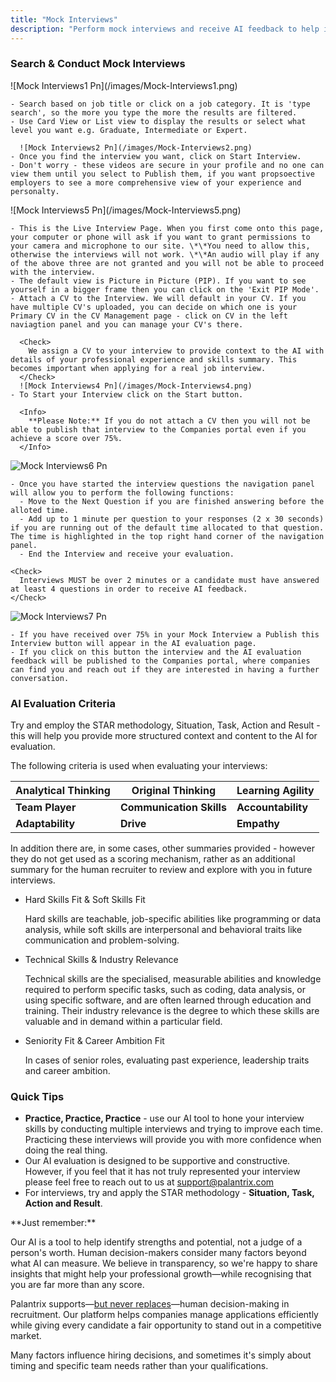 ```yaml
---
title: "Mock Interviews"
description: "Perform mock interviews and receive AI feedback to help improve your performance. Practice makes perfect. Do them as many times as you like. No one can view your interviews only you - unless you publish them and let companies find you. It's a great way to promote yourself, if you are looking for new opportunities."
---
```


### Search & Conduct Mock Interviews

<Steps>
  <Step title="Search based on Job Title or Category">
    ![Mock Interviews1 Pn](/images/Mock-Interviews1.png)

    - Search based on job title or click on a job category. It is 'type search', so the more you type the more the results are filtered.
    - Use Card View or List view to display the results or select what level you want e.g. Graduate, Intermediate or Expert.

      ![Mock Interviews2 Pn](/images/Mock-Interviews2.png)
    - Once you find the interview you want, click on Start Interview.
    - Don't worry - these videos are secure in your profile and no one can view them until you select to Publish them, if you want propsoective employers to see a more comprehensive view of your experience and personalty.
  </Step>
  <Step title="Practice Mock Interviews">
    ![Mock Interviews5 Pn](/images/Mock-Interviews5.png)

    - This is the Live Interview Page. When you first come onto this page, your computer or phone will ask if you want to grant permissions to your camera and microphone to our site. \*\*You need to allow this, otherwise the interviews will not work. \*\*An audio will play if any of the above three are not granted and you will not be able to proceed with the interview.
    - The default view is Picture in Picture (PIP). If you want to see yourself in a bigger frame then you can click on the 'Exit PIP Mode'.
    - Attach a CV to the Interview. We will default in your CV. If you have multiple CV's uploaded, you can decide on which one is your Primary CV in the CV Management page - click on CV in the left naviagtion panel and you can manage your CV's there.

      <Check>
        We assign a CV to your interview to provide context to the AI with details of your professional experience and skills summary. This becomes important when applying for a real job interview.
      </Check>
      ![Mock Interviews4 Pn](/images/Mock-Interviews4.png)
    - To Start your Interview click on the Start button.

      <Info>
        **Please Note:** If you do not attach a CV then you will not be able to publish that interview to the Companies portal even if you achieve a score over 75%.
      </Info>
  </Step>
  <Step title="Interview Questions">
    <img
      src="/images/Mock-Interviews6.png"
      alt="Mock Interviews6 Pn"
      title="Mock Interviews6 Pn"
      style={{ width:"44%" }}
    />

    - Once you have started the interview questions the navigation panel will allow you to perform the following functions:
      - Move to the Next Question if you are finished answering before the alloted time.
      - Add up to 1 minute per question to your responses (2 x 30 seconds) if you are running out of the default time allocated to that question. The time is highlighted in the top right hand corner of the navigation panel.
      - End the Interview and receive your evaluation.

    <Check>
      Interviews MUST be over 2 minutes or a candidate must have answered at least 4 questions in order to receive AI feedback.
    </Check>
  </Step>
  <Step title="Publish Your interview (Optional)">
    <img
      src="/images/Mock-Interviews7.png"
      alt="Mock Interviews7 Pn"
      title="Mock Interviews7 Pn"
      style={{ width:"89%" }}
    />

    - If you have received over 75% in your Mock Interview a Publish this Interview button will appear in the AI evaluation page.
    - If you click on this button the interview and the AI evaluation feedback will be published to the Companies portal, where companies can find you and reach out if they are interested in having a further conversation.
  </Step>
</Steps>

### AI Evaluation Criteria

<Check>
  Try and employ the STAR methodology, Situation, Task, Action and Result - this will help you provide more structured context and content to the AI for evaluation.
</Check>

The following criteria is used when evaluating your interviews:

| **Analytical Thinking** | **Original Thinking**    | **Learning Agility** |
| ----------------------- | ------------------------ | -------------------- |
| **Team Player**         | **Communication Skills** | **Accountability**   |
| **Adaptability**        | **Drive**                | **Empathy**          |

In addition there are, in some cases, other summaries provided - however they do not get used as a scoring mechanism, rather as an additional summary for the human recruiter to review and explore with you in future interviews.

- Hard Skills Fit & Soft Skills Fit

  <Info>
    Hard skills are teachable, job-specific abilities like programming or data analysis, while soft skills are interpersonal and behavioral traits like communication and problem-solving.
  </Info>
- Technical Skills & Industry Relevance

  <Info>
    Technical skills are the specialised, measurable abilities and knowledge required to perform specific tasks, such as coding, data analysis, or using specific software, and are often learned through education and training. Their industry relevance is the degree to which these skills are valuable and in demand within a particular field.
  </Info>
- Seniority Fit & Career Ambition Fit

  <Info>
    In cases of senior roles, evaluating past experience, leadership traits and career ambition. 
  </Info>

### Quick Tips

- **Practice, Practice, Practice** - use our AI tool to hone your interview skills by conducting multiple interviews and trying to improve each time. Practicing these interviews will provide you with more confidence when doing the real thing.
- Our AI evaluation is designed to be supportive and constructive. However, if you feel that it has not truly represented your interview please feel free to reach out to us at [support@palantrix.com](mailto:support@palantrix.com)
- For interviews, try and apply the STAR methodology - **Situation, Task, Action and Result**.

<Tip>
  **Just remember:**

  Our AI is a tool to help identify strengths and potential, not a judge of a person's worth. Human decision-makers consider many factors beyond what AI can measure. We believe in transparency, so we're happy to share insights that might help your professional growth—while recognising that you are far more than any score.

  <Icon icon="heart-circle-bolt" color="#542694" />

  Palantrix supports—<u>but never replaces</u>—human decision-making in recruitment. Our platform helps companies manage applications efficiently while giving every candidate a fair opportunity to stand out in a competitive market.

  <Icon icon="bullseye-arrow" color="#542694" />

  Many factors influence hiring decisions, and sometimes it's simply about timing and specific team needs rather than your qualifications.
</Tip>